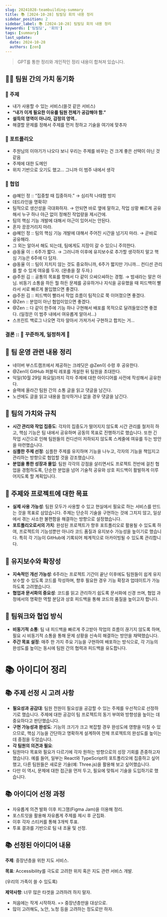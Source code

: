 ```yaml
---
slug: 20241028-teambuilding-summary
title: 📚 [2024-10-28] 팀빌딩 회의 내용 정리
sidebar_position: 2
sidebar_label: 📚 [2024-10-28] 팀빌딩 회의 내용 정리
keywords: ['팀빌딩', '회의']
tags: [summary]
last_update:
  date: 2024-10-28
  authors: [zen]
---
```


> GPT를 통한 정리와 개인적인 정리 내용이 합쳐져 있습니다.

## 🧑‍💻 팀원 간의 가치 동기화

### 🤔 주제

- 내가 사용할 수 있는 서비스(쓸것 같은 서비스)
- **“내가 이게 필요한 이유를 팀원 전체가 공감해야 함.”**
- **설득의 영역이 아니라, 감정의 영역..**
- 해결할 문제를 정해서 주제를 먼저 정하고 기술을 여기에 맞추자

### 🤔 포트폴리오

- 주원님의 이야기가 나오다 보니 우리는 주제를 바꾸는 건 크게 좋은 선택이 아닌 것 같음
- 주제에 대한 도메인
- 위치 기반으로 오기도 했고… 그니까 이 범주 내에서 생각

### 🤔 협업

- @혜인 정 :: “집중할 때 집중하자.” → 심리적 나태함 방지
- 데드라인을 명확히!
- 팀적으로 생산성을 극대화하자. → 안되면 바로 옆에 말하고, 작업 상황 빠르게 공유해서 누구 하나 야근 없이 정해진 작업량을 제시간에.
- 팀의 핵심 기능 개발에 대해서 야근이 있어서는 안된다.
- 혼자 끙끙거리지 마라.
- @혜인 정 :: 팀의 핵심 기능 개발에 대해서 주어진 시간을 넘기지 마라. → 곧바로 공유해라.
- 그 외는 알아서 해도 되는데, 팀에게도 지장이 갈 수 있으니 주의한다.
- @동율 이 :: 6주가 짧다. → 그러니까 이후에 유지보수로 추가할 생각하지 말고 핵심 기능은 6주에 다 담자.
- @동율 이 :: 팀이 지치지 않는 것도 중요하니까, 6주가 짧지만 기니까… 컨디션 관리를 할 수 있게 여유를 두자. (완충을 잘 두자.)
- @주원 김 :: 공통의 목표를 향해서 다 같이 으쌰으쌰하는 경험. → 밤새라는 말은 아님. 비동기 소통을 하든 뭘 하든 문제를 공유하거나 지식을 공유했을 때 피드백이 빨라서 서로 빠르게 몰입했으면 좋겠다.
- @주원 김 :: 피드백이 빨라서 작업 흐름이 팀적으로 쭉 이어졌으면 좋겠다.
- @Zen :: 분업이 아닌 협업이었으면 좋겠다.
- @Zen :: 다 같이 한주에 기능 하나 구현해서 배포를 목적으로 달려들었으면 좋겠다. (일정은 이 범주 내에서 여유롭게 알아서…)
- 스프린트 백로그 나오면 각자 알아서 가져가서 구현하고 합치는 거…

### 결론 :: 🏃 꾸준하게, 일정하게 🏃

## 🚀 팀 운영 관련 내용 정리

- 네이버 부스트캠프에서 제공하는 크레딧은 @Zen이 수령 후 공유한다.
- @Zen이 GitHub 퍼블릭 레포를 개설한 뒤 팀원을 초대한다.
- 익일(10월 29일 화요일)까지 각자 주제에 대한 아이디어를 사전에 작성해서 공유한다.
- 슬랙에 올라간 팀원 간의 소통 글을 읽고 댓글을 남긴다.
- 노션에도 글을 읽고 내용을 첨삭하거나 없을 경우 댓글을 남긴다.

## 🚀 팀의 가치와 규칙

- **시간 관리와 작업 집중도**: 각자의 집중도가 떨어지지 않도록 시간 관리를 철저히 하고, 핵심 기능은 팀 내에서 공유하며 공동의 목표로 진행하기로 했습니다. 또한 긴 작업 시간으로 인해 팀원들의 컨디션이 저하되지 않도록 스케줄에 여유를 두는 방안을 마련했습니다.
- **심플한 주제 선정**: 심플한 주제를 유지하며 기능을 나누고, 각자의 기능을 책임지고 관리하는 방향으로 협업할 것을 강조했습니다.
- **분업을 통한 성장과 몰입**: 팀원 각각의 강점을 살리면서도 프로젝트 전반에 걸친 협업을 경험하도록, 단순한 분업을 넘어 기술적 공유와 상호 피드백이 활발하게 이루어지도록 할 계획입니다.

## 🚀 주제와 프로젝트에 대한 목표

- **실제 사용 가능성**: 팀원 모두가 사용할 수 있고 현실에서 필요로 하는 서비스를 만드는 것을 목표로 삼았습니다. 주제는 단순히 기술을 구현하는 것에 그치지 않고, 일상에서 겪는 사소한 불편함을 해결하는 방향으로 설정했습니다.
- **포트폴리오로서의 가치**: 완성된 프로젝트가 향후 포트폴리오로 활용될 수 있도록 하여, 프로젝트의 기능성뿐만 아니라 코드 품질과 유지보수 가능성을 높이기로 했습니다. 특히 각 기능이 GitHub에 기록되어 체계적으로 아카이빙될 수 있도록 관리합니다.

## 🚀 유지보수와 확장성

- **지속적인 개선 가능성**: 6주라는 프로젝트 기간이 끝난 이후에도 팀원들이 쉽게 유지보수할 수 있도록 코드를 작성하며, 향후 필요한 경우 기능 확장과 업데이트가 가능하도록 고려했습니다.
- **협업과 문서화의 중요성**: 코드를 읽고 관리하기 쉽도록 문서화에 신경 쓰며, 협업 과정에서의 명확한 역할 분담과 상호 피드백을 통해 코드의 품질을 높이고자 합니다.

## 🚀 팀워크와 협업 방식

- **비동기적 소통**: 팀 내 피드백을 빠르게 주고받아 작업의 흐름이 끊기지 않도록 하며, 필요 시 비동기적 소통을 통해 문제 상황을 신속히 해결하는 방안을 채택했습니다.
- **주간 목표 설정**: 매주 한 가지 주요 기능을 구현하여 배포하는 방식으로, 각 기능의 완성도를 높이는 동시에 팀원 간의 협력과 피드백을 유도합니다.

# 📚 아이디어 정리

## 📚 주제 선정 시 고려 사항

- **필요성과 공감대**: 팀원 전원이 필요성을 공감할 수 있는 주제를 우선적으로 선정하기로 했습니다. 주제에 대한 공감이 팀 프로젝트의 동기 부여와 방향성을 높이는 데 중요하다고 판단했습니다.
- **구현 가능성과 완성도**: 기능의 크기가 크고 복잡할 경우 완성도에 영향을 미칠 수 있으므로, 핵심 기능을 간단하고 명확하게 설계하여 전체 프로젝트의 완성도를 높이는 데 중점을 두었습니다.
- **각 팀원의 의견과 필요**:
- 팀원마다 목표와 필요가 다르기에 각자 원하는 방향으로의 성장 기회를 존중하고자 했습니다. 예를 들어, 일부는 React와 TypeScript의 포트폴리오에 집중하고 싶어했고, 다른 팀원들은 새로운 기술(예: Three.js)을 활용해 보고 싶어했습니다.
- 다만 이 역시, 문제에 대한 접근을 먼저 두고, 필요에 맞춰서 기술을 도입하기로 했습니다.

## 📚 아이디어 선정 과정

- 자유롭게 의견 발화 이후 피그잼(Figma Jam)을 이용해 정리.
- 포스트잇을 활용해 자유롭게 주제를 제시 후 군집화.
- 이후 각자 스티커를 통해 3개씩 투표.
- 투표 결과를 기반으로 팀 내 조율 및 선정.

## 📚 선정된 아이디어 내용

**주제**: 중장년층을 위한 지도 서비스.

**목표**: Accessibility를 극도로 고려한 위치 혹은 지도 관련 서비스 개발.

(우리의 가족이 쓸 수 있도록)

**제약사항**: 너무 많은 타겟을 고려하려 하지 말자.

- 처음에는 작게 시작하자. => 중장년층만을 대상으로.
- 많이 고려해도, 노안, 노청 등을 고려하는 정도로만 하자.
